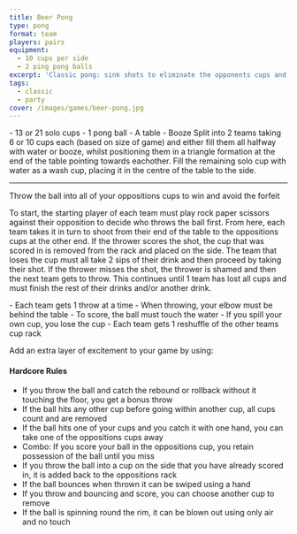 ```yaml
---
title: Beer Pong
type: pong
format: team
players: pairs
equipment:
  - 10 cups per side
  - 2 ping pong balls
excerpt: 'Classic pong: sink shots to eliminate the opponents cups and make them drink.'
tags:
  - classic
  - party
cover: /images/games/beer-pong.jpg
---
```


<GameHero
  cover="/images/games/beer-pong.jpg"
  alt="Beer Pong"
/>

<GameSection title="Equipment" icon="/BeerGoggleGames/images/liquor.webp">
-   13 or 21 solo cups
-   1 pong ball
-   A table
-   Booze
</GameSection>

<GameSection title="Setup" icon="/BeerGoggleGames/images/settings.webp">
Split into 2 teams taking 6 or 10 cups each (based on size of game) and either fill them all halfway with water or booze, whilst positioning them in a triangle formation at the end of the table pointing towards eachother. Fill the remaining solo cup with water as a wash cup, placing it in the centre of the table to the side.


* * *
</GameSection>

<GameSection title="Aim of the Game" icon="/BeerGoggleGames/images/target.webp">
<p>Throw the ball into all of your oppositions cups to win and avoid the forfeit</p>
</GameSection>

<GameSection title="How to Play" icon="/BeerGoggleGames/images/question.webp">
<p>To start, the starting player of each team must play rock paper scissors against their opposition to decide who throws the ball first. From here, each team takes it in turn to shoot from their end of the table to the oppositions cups at the other end.
If the thrower scores the shot, the cup that was scored in is removed from the rack and placed on the side. The team that loses the cup must all take 2 sips of their drink and then proceed by taking their shot.
If the thrower misses the shot, the thrower is shamed and then the next team gets to throw.
This continues until 1 team has lost all cups and must finish the rest of their drinks and/or another drink.</p>
</GameSection>

<GameSection title="Rules" icon="/BeerGoggleGames/images/rules.webp">
-   Each team gets 1 throw at a time
-   When throwing, your elbow must be behind the table
-   To score, the ball must touch the water
-   If you spill your own cup, you lose the cup
-   Each team gets 1 reshuffle of the other teams cup rack
</GameSection>

<GameSection title="Special Edition" icon="/BeerGoggleGames/images/special.webp">

<p>Add an extra layer of excitement to your game by using:</p>

<h4>Hardcore Rules</h4>

-   If you throw the ball and catch the rebound or rollback without it touching the floor, you get a bonus throw
-   If the ball hits any other cup before going within another cup, all cups count and are removed
-   If the ball hits one of your cups and you catch it with one hand, you can take one of the oppositions cups away
-   Combo: If you score your ball in the oppositions cup, you retain possession of the ball until you miss
-   If you throw the ball into a cup on the side that you have already scored in, it is added back to the oppositions rack
-   If the ball bounces when thrown it can be swiped using a hand
-   If you throw and bouncing and score, you can choose another cup to remove
-   If the ball is spinning round the rim, it can be blown out using only air and no touch
</GameSection>

<ShareButtons title="Beer Pong" />

<FeedbackCard>
</FeedbackCard>
